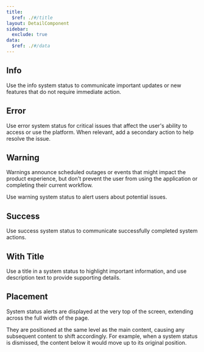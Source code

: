 ```yaml
---
title:
  $ref: ./#/title
layout: DetailComponent
sidebar:
  exclude: true
data:
  $ref: ./#/data
---
```


  <LivePreview componentName="system-status" exampleName="Info" >

## Info

Use the info system status to communicate important updates or new features that do not require immediate action.

  </LivePreview>

  <LivePreview componentName="system-status" exampleName="Error" >

## Error

Use error system status for critical issues that affect the user's ability to access or use the platform. When relevant, add a secondary action to help resolve the issue.

  </LivePreview>

  <LivePreview componentName="system-status" exampleName="Warning" >

## Warning

Warnings announce scheduled outages or events that might impact the product experience, but don't prevent the user from using the application or completing their current workflow.

Use warning system status to alert users about potential issues.

  </LivePreview>

  <LivePreview componentName="system-status" exampleName="Success" >

## Success

Use success system status to communicate successfully completed system actions.

  </LivePreview>

  <LivePreview componentName="system-status" exampleName="WithTitle" >

## With Title

Use a title in a system status to highlight important information, and use description text to provide supporting details.

  </LivePreview>

 <LivePreview componentName="system-status" exampleName="Placement" >

## Placement

System status alerts are displayed at the very top of the screen, extending across the full width of the page.

They are positioned at the same level as the main content, causing any subsequent content to shift accordingly. For example, when a system status is dismissed, the content below it would move up to its original position.

  </LivePreview>
